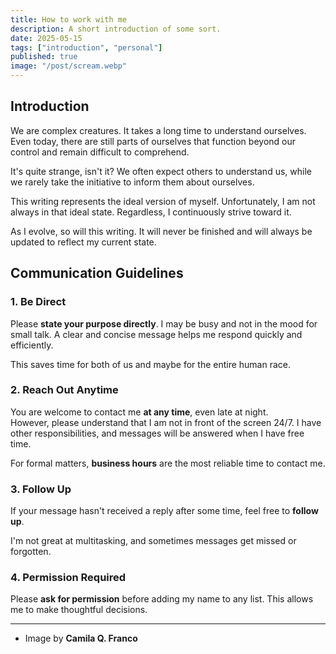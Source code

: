 ```yaml
---
title: How to work with me
description: A short introduction of some sort.
date: 2025-05-15
tags: ["introduction", "personal"]
published: true
image: "/post/scream.webp"
---
```


## Introduction

We are complex creatures. It takes a long time to understand ourselves. Even today, there are still parts of ourselves that function beyond our control and remain difficult to comprehend.

It's quite strange, isn't it? We often expect others to understand us, while we rarely take the initiative to inform them about ourselves.

This writing represents the ideal version of myself. Unfortunately, I am not always in that ideal state. Regardless, I continuously strive toward it.

As I evolve, so will this writing. It will never be finished and will always be updated to reflect my current state.

## Communication Guidelines

### 1. Be Direct

Please **state your purpose directly**. I may be busy and not in the mood for small talk. A clear and concise message helps me respond quickly and efficiently.

This saves time for both of us and maybe for the entire human race.

### 2. Reach Out Anytime

You are welcome to contact me **at any time**, even late at night.  
However, please understand that I am not in front of the screen 24/7. I have other responsibilities, and messages will be answered when I have free time.

For formal matters, **business hours** are the most reliable time to contact me.

### 3. Follow Up

If your message hasn't received a reply after some time, feel free to **follow up**.

I'm not great at multitasking, and sometimes messages get missed or forgotten.

### 4. Permission Required

Please **ask for permission** before adding my name to any list. This allows me to make thoughtful decisions.

---

- Image by **Camila Q. Franco**
